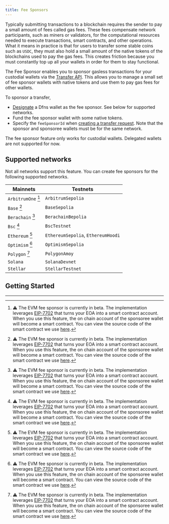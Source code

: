 ```yaml
---
title: Fee Sponsors
---
```


 
Typically submitting transactions to a blockchain requires the sender to pay a small amount of fees called gas fees. These fees compensate network participants, such as miners or validators, for the computational resources needed to execute transactions, smart contracts, and other operations. What it means in practice is that for users to transfer some stable coins such as `USDC`, they must also hold a small amount of the native tokens of the blockchains used to pay the gas fees. This creates friction because you must constantly top up all your wallets in order for them to stay functional.

The Fee Sponsor enables you to sponsor gasless transactions for your custodial wallets via the [Transfer API](/api-reference/wallets/transfer-asset). This allows you to manage a small set of fee sponsor wallets with native tokens and use them to pay gas fees for other wallets.

To sponsor a transfer,

* [Designate](/api-reference/fee-sponsors/create-fee-sponsor) a Dfns wallet as the fee sponsor. See below for supported networks.
* Fund the fee sponsor wallet with some native tokens.
* Specify the `feeSponsorId` when [creating a transfer request](/api-reference/wallets/transfer-asset). Note that the sponsor and sponsoree wallets must be for the same network.

<Note>
The fee sponsor feature only works for custodial wallets. Delegated wallets are not supported for now.
</Note>

## Supported networks

Not all networks support this feature. You can create fee sponsors for the following supported networks.

| Mainnets         | Testnets                           |
| ---------------- | ---------------------------------- |
| `ArbitrumOne` [^1] | `ArbitrumSepolia`                  |
| `Base` [^1]       | `BaseSepolia`                      |
| `Berachain` [^1]  | `BerachainBepolia`                 |
| `Bsc` [^1]        | `BscTestnet`                       |
| `Ethereum`  [^1]    | `EthereumSepolia`, `EthereumHoodi` |
| `Optimism`  [^1]    | `OptimismSepolia`                  |
| `Polygon`  [^1]     | `PolygonAmoy`                      |
| `Solana`         | `SolanaDevnet`                     |
| `Stellar`        | `StellarTestnet`                   |

[^1]: ⚠️ <Pill text="BETA"/> The EVM fee sponsor is currently in beta. The implementation leverages [EIP-7702](https://eips.ethereum.org/EIPS/eip-7702) that turns your EOA into a smart contract account. When you use this feature, the on chain account of the sponsoree wallet will become a smart contract. You can view the source code of the smart contract we use [here](https://github.com/dfns/dfns-smart-account).

## Getting Started

<Youtube videoId="4k_Pm6JyA4g" />

---
